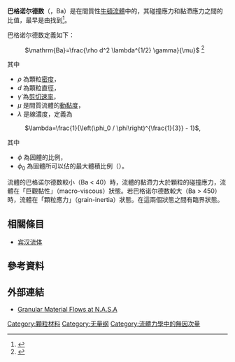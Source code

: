 '''巴格诺尔德数'''（{{lang|en|Bagnold number}}，Ba）是在間質性[[牛頓流體|牛頓流體]]中的{{link-en|顆粒材料|granular material}}，其碰撞應力和黏滯應力之間的比值，最早是由{{link-en|巴格诺尔德|Ralph Alger Bagnold}}找到<ref>{{cite journal |last1=Bagnold |first1=R. A. |year=1954 |title=Experiments on a Gravity-Free Dispersion of Large Solid Spheres in a Newtonian Fluid under Shear |journal= Proc. R. Soc. Lond. A |volume=225  |issue=1160 |pages=49–63 |doi=10.1098/rspa.1954.0186 |url=http://dx.doi.org/10.1098/rspa.1954.0186 }}</ref>。

巴格诺尔德数定義如下：

: <math>\mathrm{Ba}=\frac{\rho d^2 \lambda^{1/2} \gamma}{\mu}</math> <ref>{{cite journal |last1=Hunt |first1=M. L. |last2=Zenit |first2=R. |last3=Campbell |first3=C. S. |last4=Brennen |first4=C.E. |year=2002 |title=Revisiting the 1954 suspension experiments of R. A. Bagnold |journal=Journal of Fluid Mechanics |volume=452 |pages=1–24 |publisher=Cambridge University Press |doi=10.1017/S0022112001006577 |url=http://dx.doi.org/10.1017/S0022112001006577 }}</ref>

其中
* <math>\rho</math> 為顆粒[[密度|密度]]，
* <math>d</math> 為顆粒直徑，
* <math>\dot{\gamma}</math> 為[[剪切速率|剪切速率]]，
* <math>\mu</math> 是間質流體的[[動黏度|動黏度]]，
* <math>\lambda</math> 是線濃度，定義為

: <math>\lambda=\frac{1}{\left(\phi_0 / \phi\right)^{\frac{1}{3}} - 1}</math>,

其中
* <math>\phi</math> 為固體的比例，
* <math>\phi_0</math> 為固體所可以佔的最大體積比例（{{link-en|随机密堆积|random close pack}}）。

流體的巴格诺尔德数較小（Ba < 40）時，流體的黏滯力大於顆粒的碰撞應力，流體在「巨觀黏性」（macro-viscous）狀態。若巴格诺尔德数較大（Ba > 450）時，流體在「顆粒應力」（grain-inertia）狀態。在這兩個狀態之間有臨界狀態。

==相關條目==
* [[宾汉流体|宾汉流体]]

==參考資料==
<references/>

==外部連結==
*[https://web.archive.org/web/20061003044100/http://microgravity.grc.nasa.gov/fcarchive/fluids/papers/Hunt/Granular_Material_Flows.htm Granular Material Flows at N.A.S.A]

{{NonDimFluMech}}
{{物理小作品}}

[[Category:顆粒材料|Category:顆粒材料]]
[[Category:无量纲|Category:无量纲]]
[[Category:流體力學中的無因次量|Category:流體力學中的無因次量]]